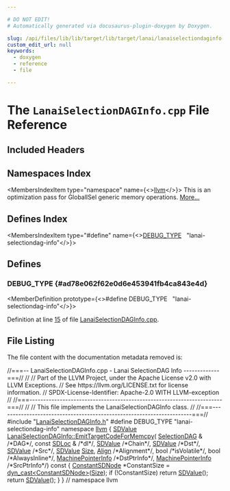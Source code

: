 ```yaml
---

# DO NOT EDIT!
# Automatically generated via docusaurus-plugin-doxygen by Doxygen.

slug: /api/files/lib/lib/target/lib/target/lanai/lanaiselectiondaginfo-cpp
custom_edit_url: null
keywords:
  - doxygen
  - reference
  - file

---
```





# The `LanaiSelectionDAGInfo.cpp` File Reference

<DoxygenPage pluginConfig={pluginConfig}>



## Included Headers

<IncludesList>
<IncludesListItem
  filePath="LanaiSelectionDAGInfo.h"
  permalink="/docs/api/files/lib/lib/target/lib/target/lanai/lanaiselectiondaginfo-h"
  isLocal="true" />
</IncludesList>

## Namespaces Index

<MembersIndex>

<MembersIndexItem
  type="namespace"
  name={<><a href="/docs/api/namespaces/llvm">llvm</a></>}>
This is an optimization pass for GlobalISel generic memory operations. <a href="/docs/api/namespaces/llvm/#details">More...</a>
</MembersIndexItem>

</MembersIndex>

## Defines Index

<MembersIndex>

<MembersIndexItem
  type="#define"
  name={<><a href="#ad78e062f62e0d6e453941fb4ca843e4d">DEBUG&#95;TYPE</a>&nbsp;&nbsp;&nbsp;&quot;lanai-selectiondag-info&quot;</>}>
</MembersIndexItem>

</MembersIndex>


<SectionDefinition>

## Defines

### DEBUG&#95;TYPE {#ad78e062f62e0d6e453941fb4ca843e4d}

<MemberDefinition
  prototype={<>#define DEBUG&#95;TYPE&nbsp;&nbsp;&nbsp;&quot;lanai-selectiondag-info&quot;</>}>

Definition at line <a href="#l00015">15</a> of file <a href="/docs/api/files/lib/lib/target/lib/target/lanai/lanaiselectiondaginfo-cpp">LanaiSelectionDAGInfo.cpp</a>.
</MemberDefinition>

</SectionDefinition>

## File Listing

The file content with the documentation metadata removed is:

<ProgramListing>

<Link id="l00001" /><CodeLine lineNumber="1"><span class="doxyHighlightComment">//===-- LanaiSelectionDAGInfo.cpp - Lanai SelectionDAG Info -------------===//</span></CodeLine>
<Link id="l00002" /><CodeLine lineNumber="2"><span class="doxyHighlightComment">//</span></CodeLine>
<Link id="l00003" /><CodeLine lineNumber="3"><span class="doxyHighlightComment">// Part of the LLVM Project, under the Apache License v2.0 with LLVM Exceptions.</span></CodeLine>
<Link id="l00004" /><CodeLine lineNumber="4"><span class="doxyHighlightComment">// See https://llvm.org/LICENSE.txt for license information.</span></CodeLine>
<Link id="l00005" /><CodeLine lineNumber="5"><span class="doxyHighlightComment">// SPDX-License-Identifier: Apache-2.0 WITH LLVM-exception</span></CodeLine>
<Link id="l00006" /><CodeLine lineNumber="6"><span class="doxyHighlightComment">//</span></CodeLine>
<Link id="l00007" /><CodeLine lineNumber="7"><span class="doxyHighlightComment">//===----------------------------------------------------------------------===//</span></CodeLine>
<Link id="l00008" /><CodeLine lineNumber="8"><span class="doxyHighlightComment">//</span></CodeLine>
<Link id="l00009" /><CodeLine lineNumber="9"><span class="doxyHighlightComment">// This file implements the LanaiSelectionDAGInfo class.</span></CodeLine>
<Link id="l00010" /><CodeLine lineNumber="10"><span class="doxyHighlightComment">//</span></CodeLine>
<Link id="l00011" /><CodeLine lineNumber="11"><span class="doxyHighlightComment">//===----------------------------------------------------------------------===//</span></CodeLine>
<Link id="l00012" /><CodeLine lineNumber="12"></CodeLine>
<Link id="l00013" /><CodeLine lineNumber="13"><span class="doxyHighlightPreprocessor">#include &quot;<a href="/docs/api/files/lib/lib/target/lib/target/lanai/lanaiselectiondaginfo-h">LanaiSelectionDAGInfo.h</a>&quot;</span></CodeLine>
<Link id="l00014" /><CodeLine lineNumber="14"></CodeLine>
<Link id="l00015" /><CodeLine lineNumber="15" lineLink="#ad78e062f62e0d6e453941fb4ca843e4d"><span class="doxyHighlightPreprocessor">#define DEBUG&#95;TYPE &quot;lanai-selectiondag-info&quot;</span></CodeLine>
<Link id="l00016" /><CodeLine lineNumber="16"></CodeLine>
<Link id="l00017" /><CodeLine lineNumber="17"><span class="doxyHighlightKeyword">namespace </span><span class="doxyHighlight"><a href="/docs/api/namespaces/llvm">llvm</a> &#123;</span></CodeLine>
<Link id="l00018" /><CodeLine lineNumber="18"></CodeLine>
<Link id="l00019" /><CodeLine lineNumber="19" lineLink="/docs/api/classes/llvm/lanaiselectiondaginfo/#a469888640b12c17518c8cd30633179a5"><span class="doxyHighlight"><a href="/docs/api/classes/llvm/sdvalue">SDValue</a> <a href="/docs/api/classes/llvm/lanaiselectiondaginfo/#a469888640b12c17518c8cd30633179a5">LanaiSelectionDAGInfo::EmitTargetCodeForMemcpy</a>(</span></CodeLine>
<Link id="l00020" /><CodeLine lineNumber="20"><span class="doxyHighlight">    <a href="/docs/api/classes/llvm/selectiondag">SelectionDAG</a> &amp; </span><span class="doxyHighlightComment">/&#42;DAG&#42;/</span><span class="doxyHighlight">, </span><span class="doxyHighlightKeyword">const</span><span class="doxyHighlight"> <a href="/docs/api/classes/llvm/sdloc">SDLoc</a> &amp; </span><span class="doxyHighlightComment">/&#42;dl&#42;/</span><span class="doxyHighlight">, <a href="/docs/api/classes/llvm/sdvalue">SDValue</a> </span><span class="doxyHighlightComment">/&#42;Chain&#42;/</span><span class="doxyHighlight">,</span></CodeLine>
<Link id="l00021" /><CodeLine lineNumber="21"><span class="doxyHighlight">    <a href="/docs/api/classes/llvm/sdvalue">SDValue</a> </span><span class="doxyHighlightComment">/&#42;Dst&#42;/</span><span class="doxyHighlight">, <a href="/docs/api/classes/llvm/sdvalue">SDValue</a> </span><span class="doxyHighlightComment">/&#42;Src&#42;/</span><span class="doxyHighlight">, <a href="/docs/api/classes/llvm/sdvalue">SDValue</a> <a href="/docs/api/files/lib/lib/analysis/inlineorder-cpp/#a7ee6f0cb51c3b9056199e9a0001fe8c3a6f6cb72d544962fa333e2e34ce64f719">Size</a>, <a href="/docs/api/structs/llvm/align">Align</a> </span><span class="doxyHighlightComment">/&#42;Alignment&#42;/</span><span class="doxyHighlight">,</span></CodeLine>
<Link id="l00022" /><CodeLine lineNumber="22"><span class="doxyHighlight">    </span><span class="doxyHighlightKeywordType">bool</span><span class="doxyHighlight"> </span><span class="doxyHighlightComment">/&#42;isVolatile&#42;/</span><span class="doxyHighlight">, </span><span class="doxyHighlightKeywordType">bool</span><span class="doxyHighlight"> </span><span class="doxyHighlightComment">/&#42;AlwaysInline&#42;/</span><span class="doxyHighlight">,</span></CodeLine>
<Link id="l00023" /><CodeLine lineNumber="23"><span class="doxyHighlight">    <a href="/docs/api/structs/llvm/machinepointerinfo">MachinePointerInfo</a> </span><span class="doxyHighlightComment">/&#42;DstPtrInfo&#42;/</span><span class="doxyHighlight">,</span></CodeLine>
<Link id="l00024" /><CodeLine lineNumber="24"><span class="doxyHighlight">    <a href="/docs/api/structs/llvm/machinepointerinfo">MachinePointerInfo</a> </span><span class="doxyHighlightComment">/&#42;SrcPtrInfo&#42;/</span><span class="doxyHighlight">)</span><span class="doxyHighlightKeyword"> const </span><span class="doxyHighlight">&#123;</span></CodeLine>
<Link id="l00025" /><CodeLine lineNumber="25"><span class="doxyHighlight">  <a href="/docs/api/classes/llvm/constantsdnode">ConstantSDNode</a> &#42;ConstantSize = <a href="/docs/api/namespaces/llvm/#a22eeee01734061ac1b31ccd994c49eef">dyn&#95;cast&lt;ConstantSDNode&gt;</a>(<a href="/docs/api/files/lib/lib/analysis/inlineorder-cpp/#a7ee6f0cb51c3b9056199e9a0001fe8c3a6f6cb72d544962fa333e2e34ce64f719">Size</a>);</span></CodeLine>
<Link id="l00026" /><CodeLine lineNumber="26"><span class="doxyHighlight">  </span><span class="doxyHighlightKeywordFlow">if</span><span class="doxyHighlight"> (!ConstantSize)</span></CodeLine>
<Link id="l00027" /><CodeLine lineNumber="27"><span class="doxyHighlight">    </span><span class="doxyHighlightKeywordFlow">return</span><span class="doxyHighlight"> <a href="/docs/api/files/lib/lib/target/lib/target/aarch64/aarch64isellowering-cpp/#a51cb24bd3e700fcf2f93d1afbb555a16">SDValue</a>();</span></CodeLine>
<Link id="l00028" /><CodeLine lineNumber="28"></CodeLine>
<Link id="l00029" /><CodeLine lineNumber="29"><span class="doxyHighlight">  </span><span class="doxyHighlightKeywordFlow">return</span><span class="doxyHighlight"> <a href="/docs/api/files/lib/lib/target/lib/target/aarch64/aarch64isellowering-cpp/#a51cb24bd3e700fcf2f93d1afbb555a16">SDValue</a>();</span></CodeLine>
<Link id="l00030" /><CodeLine lineNumber="30"><span class="doxyHighlight">&#125;</span></CodeLine>
<Link id="l00031" /><CodeLine lineNumber="31"></CodeLine>
<Link id="l00032" /><CodeLine lineNumber="32"><span class="doxyHighlight">&#125; </span><span class="doxyHighlightComment">// namespace llvm</span></CodeLine>

</ProgramListing>


</DoxygenPage>
